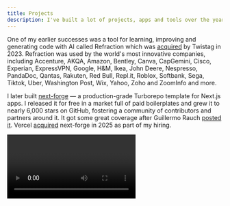 ```yaml
---
title: Projects
description: I've built a lot of projects, apps and tools over the years. Many have failed and some have succeeded, but I've learned a lot from each of them.
---
```


One of my earlier successes was a tool for learning, improving and generating code with AI called Refraction which was [acquired](https://x.com/haydenbleasel/status/1678770475647012864) by Twistag in 2023. Refraction was used by the world's most innovative companies, including Accenture, AKQA, Amazon, Bentley, Canva, CapGemini, Cisco, Experian, ExpressVPN, Google, H&M, Ikea, John Deere, Nespresso, PandaDoc, Qantas, Rakuten, Red Bull, Repl.it, Roblox, Softbank, Sega, Tiktok, Uber, Washington Post, Wix, Yahoo, Zoho and ZoomInfo and more.

I later built [next-forge](https://www.next-forge.com/) — a production-grade Turborepo template for Next.js apps. I released it for free in a market full of paid boilerplates and grew it to nearly 6,000 stars on GitHub, fostering a community of contributors and partners around it. It got some great coverage after Guillermo Rauch [posted it](https://x.com/rauchg/status/1853171412766466119). Vercel [acquired](https://x.com/haydenbleasel/status/1929625673586598148) next-forge in 2025 as part of my hiring.

<Video url="https://youtu.be/aHZz_6NhQkQ" controls />

I also made Orate &mdash; the AI toolkit for speech. It was a library for synthesizing speech, transcribing audio, converting voices and isolating audio. After growing it to around 400 stars on GitHub, Orate was merged into the Vercel [AI SDK](https://ai-sdk.dev/) in 2025 as [`transcribe()`](https://x.com/aisdk/status/1909603418639155460) and [`generateSpeech()`](https://x.com/aisdk/status/1911763995272626504) functions.

I'm currently working on [Ultracite](https://www.ultracite.ai/), the AI-ready formatter that helps you write and generate code faster. It's effectively a zero-config Biome preset that provides a robust linting and formatting experience for your team and your AI integrations.

<Video url="https://youtu.be/lEkXbneUnWg" controls />

I'm also working on [Kibo UI](https://www.kibo-ui.com/), a custom registry of composable, accessible and open source components designed for use with shadcn/ui.

<Video url="https://www.youtube.com/shorts/1yoW9OH9YAk" controls />

I maintain some open source alternatives to existing tools, including [Tersa](https://www.tersa.ai/), an open source alternative to Flora, and [Eververse](https://www.eververse.ai/), an open source alternative to Productboard.
